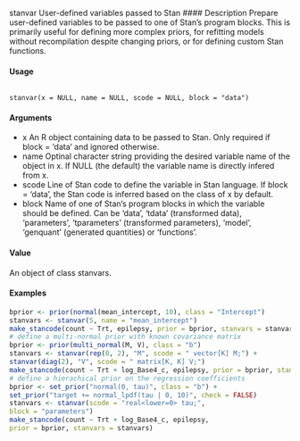 
stanvar User-defined variables passed to Stan
#### Description 
Prepare user-defined variables to be passed to one of Stan’s program blocks. This is primarily useful
for defining more complex priors, for refitting models without recompilation despite changing
priors, or for defining custom Stan functions.

#### Usage
<pre><code>
stanvar(x = NULL, name = NULL, scode = NULL, block = "data")
</code></pre>

#### Arguments

* x An R object containing data to be passed to Stan. Only required if block = 'data'
and ignored otherwise.
* name Optinal character string providing the desired variable name of the object in x.
If NULL (the default) the variable name is directly infered from x.
* scode Line of Stan code to define the variable in Stan language. If block = 'data',
the Stan code is inferred based on the class of x by default.
* block Name of one of Stan’s program blocks in which the variable should be defined.
Can be 'data', 'tdata' (transformed data), 'parameters', 'tparameters' (transformed parameters), 'model', 'genquant' (generated quantities) or 'functions'.

#### Value
An object of class stanvars.

#### Examples 

```r
bprior <- prior(normal(mean_intercept, 10), class = "Intercept")
stanvars <- stanvar(5, name = "mean_intercept")
make_stancode(count ~ Trt, epilepsy, prior = bprior, stanvars = stanvars)
# define a multi-normal prior with known covariance matrix
bprior <- prior(multi_normal(M, V), class = "b")
stanvars <- stanvar(rep(0, 2), "M", scode = " vector[K] M;") +
stanvar(diag(2), "V", scode = " matrix[K, K] V;")
make_stancode(count ~ Trt + log_Base4_c, epilepsy, prior = bprior, stanvars = stanvars)
# define a hierachical prior on the regression coefficients
bprior <- set_prior("normal(0, tau)", class = "b") +
set_prior("target += normal_lpdf(tau | 0, 10)", check = FALSE)
stanvars <- stanvar(scode = "real<lower=0> tau;",
block = "parameters")
make_stancode(count ~ Trt + log_Base4_c, epilepsy,
prior = bprior, stanvars = stanvars)
```

